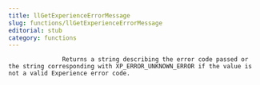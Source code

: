 ```yaml
---
title: llGetExperienceErrorMessage
slug: functions/llGetExperienceErrorMessage
editorial: stub
category: functions
---
```


<LSLFunction name="llGetExperienceErrorMessage"/>



                   Returns a string describing the error code passed or the string corresponding with XP_ERROR_UNKNOWN_ERROR if the value is not a valid Experience error code.

                
